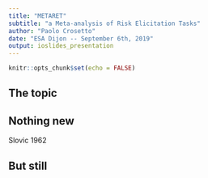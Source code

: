 ```yaml
---
title: "METARET"
subtitle: "a Meta-analysis of Risk Elicitation Tasks"
author: "Paolo Crosetto"
date: "ESA Dijon -- September 6th, 2019"
output: ioslides_presentation
---
```


```r
knitr::opts_chunk$set(echo = FALSE)
```

## The topic



## Nothing new

Slovic 1962


## But still




